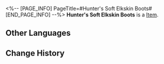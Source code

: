 <%-- [PAGE_INFO]
PageTitle=#Hunter's Soft Elkskin Boots#
[END_PAGE_INFO] --%>
{{Item Infobox
|id          = 31044
|image       = Item Hunter's Soft Elkskin Boots.png
|type        = 
|invCategory = Relics
|rarity      = 2
|effect      = 
|description = A pair of enhanced power boots wrapped in soft elk fur. With these, the hunter will only leave shallow footprints behind in the Snow Plains.
|source1     = [[Cavern of Corrosion: Storage Zone]]
}}
'''Hunter's Soft Elkskin Boots''' is a [[Item]].

==Other Languages==
{{Other Languages
|en   = Hunter's Soft Elkskin Boots
|zhs  = 雪猎的鹿皮软靴
|zht  = 雪獵的鹿皮軟靴
|ja   = 狩人の鹿革のブーツ
|ko   = 설원 사냥꾼의 벅스킨 부츠
|es   = Botas de piel de ciervo del cazador
|fr   = Bottes en fourrure d'élan de chasseur
|ru   = Охотничьи сапоги из лосиной кожи
|th   = Hunter's Soft Elkskin Boots
|vi   = Ủng Phủ Da Nai Của Thợ Săn
|de   = Weiche Elchlederstiefel des Jägers
|id   = Hunter's Soft Elkskin Boots
|pt   = Botas de Couro Macio de Alce do Caçador
}}

==Change History==
{{Change History|1.0}}